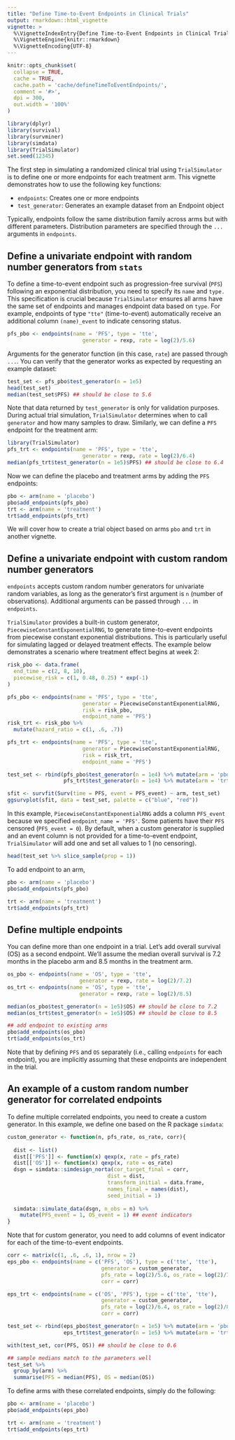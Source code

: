```yaml
---
title: "Define Time-to-Event Endpoints in Clinical Trials"
output: rmarkdown::html_vignette
vignette: >
  %\VignetteIndexEntry{Define Time-to-Event Endpoints in Clinical Trials}
  %\VignetteEngine{knitr::rmarkdown}
  %\VignetteEncoding{UTF-8}
---
```


```r
knitr::opts_chunk$set(
  collapse = TRUE,
  cache = TRUE,
  cache.path = 'cache/defineTimeToEventEndpoints/',
  comment = '#>',
  dpi = 300,
  out.width = '100%'
)
```

```r
library(dplyr)
library(survival)
library(survminer)
library(simdata)
library(TrialSimulator)
set.seed(12345)
```

The first step in simulating a randomized clinical trial using `TrialSimulator` is to define one or more endpoints for each treatment arm. This vignette demonstrates how to use the following key functions:

- `endpoints`: Creates one or more endpoints
- `test_generator`: Generates an example dataset from an Endpoint object

Typically, endpoints follow the same distribution family across arms but with different parameters. Distribution parameters are specified through the `...` arguments in `endpoints`.

## Define a univariate endpoint with random number generators from `stats`

To define a time-to-event endpoint such as progression-free survival (`PFS`) following an exponential distribution, you need to specify its `name` and `type.` This specification is crucial because `TrialSimulator` ensures all arms have the same set of endpoints and manages endpoint data based on `type`. For example, endpoints of type `"tte"` (time-to-event) automatically receive an additional column `(name)_event` to indicate censoring status.

```r
pfs_pbo <- endpoints(name = 'PFS', type = 'tte', 
                        generator = rexp, rate = log(2)/5.6)
```

Arguments for the generator function (in this case, `rate`) are passed through `...`. You can verify that the generator works as expected by requesting an example dataset:

```r
test_set <- pfs_pbo$test_generator(n = 1e5)
head(test_set)
median(test_set$PFS) ## should be close to 5.6
```

Note that data returned by `test_generator` is only for validation purposes. During actual trial simulation, `TrialSimulator` determines when to call `generator` and how many samples to draw.
Similarly, we can define a `PFS` endpoint for the treatment arm:

```r
library(TrialSimulator)
pfs_trt <- endpoints(name = 'PFS', type = 'tte', 
                        generator = rexp, rate = log(2)/6.4)
median(pfs_trt$test_generator(n = 1e5)$PFS) ## should be close to 6.4
```

Now we can define the placebo and treatment arms by adding the `PFS` endpoints: 

```r
pbo <- arm(name = 'placebo')
pbo$add_endpoints(pfs_pbo)
trt <- arm(name = 'treatment')
trt$add_endpoints(pfs_trt)
```

We will cover how to create a trial object based on arms `pbo` and `trt` in 
another vignette. 

## Define a univariate endpoint with custom random number generators

`endpoints` accepts custom random number generators for univariate random variables, as long as the generator's first argument is `n` (number of observations). Additional arguments can be passed through `...` in `endpoints`.

`TrialSimulator` provides a built-in custom generator, `PiecewiseConstantExponentialRNG`, to generate time-to-event endpoints from piecewise constant exponential distributions. This is particularly useful for simulating lagged or delayed treatment effects. The example below demonstrates a scenario where treatment effect begins at week 2:

```r
risk_pbo <- data.frame(
  end_time = c(2, 8, 10), 
  piecewise_risk = c(1, 0.48, 0.25) * exp(-1)
)

pfs_pbo <- endpoints(name = 'PFS', type = 'tte', 
                        generator = PiecewiseConstantExponentialRNG, 
                        risk = risk_pbo, 
                        endpoint_name = 'PFS')
risk_trt <- risk_pbo %>% 
  mutate(hazard_ratio = c(1, .6, .7))

pfs_trt <- endpoints(name = 'PFS', type = 'tte', 
                        generator = PiecewiseConstantExponentialRNG, 
                        risk = risk_trt, 
                        endpoint_name = 'PFS')

test_set <- rbind(pfs_pbo$test_generator(n = 1e4) %>% mutate(arm = 'pbo'), 
                  pfs_trt$test_generator(n = 1e4) %>% mutate(arm = 'trt'))

sfit <- survfit(Surv(time = PFS, event = PFS_event) ~ arm, test_set)
ggsurvplot(sfit, data = test_set, palette = c("blue", "red"))
```

In this example, `PiecewiseConstantExponentialRNG` adds a column `PFS_event` because we specified `endpoint_name = 'PFS'`. Some patients have their `PFS` censored (`PFS_event = 0`). By default, when a custom generator is supplied and an event column is not provided for a time-to-event endpoint, `TrialSimulator` will add one and set all values to 1 (no censoring).

```r
head(test_set %>% slice_sample(prop = 1))
```

To add endpoint to an arm, 
```r
pbo <- arm(name = 'placebo')
pbo$add_endpoints(pfs_pbo)

trt <- arm(name = 'treatment')
trt$add_endpoints(pfs_trt)
```

## Define multiple endpoints

You can define more than one endpoint in a trial. Let's add overall survival (OS) as a second endpoint. We'll assume the median overall survival is 7.2 months in the placebo arm and 8.5 months in the treatment arm. 

```r
os_pbo <- endpoints(name = 'OS', type = 'tte', 
                       generator = rexp, rate = log(2)/7.2)
os_trt <- endpoints(name = 'OS', type = 'tte', 
                       generator = rexp, rate = log(2)/8.5)

median(os_pbo$test_generator(n = 1e5)$OS) ## should be close to 7.2
median(os_trt$test_generator(n = 1e5)$OS) ## should be close to 8.5

## add endpoint to existing arms
pbo$add_endpoints(os_pbo)
trt$add_endpoints(os_trt)
```

Note that by defining `PFS` and `OS` separately (i.e., calling `endpoints` for each endpoint), you are implicitly assuming that these endpoints are independent in the trial.

## An example of a custom random number generator for correlated endpoints

To define multiple correlated endpoints, you need to create a custom generator. In this example, we define one based on the R package `simdata`:

```r
custom_generator <- function(n, pfs_rate, os_rate, corr){
  
  dist <- list()
  dist[['PFS']] <- function(x) qexp(x, rate = pfs_rate)
  dist[['OS']] <- function(x) qexp(x, rate = os_rate)
  dsgn = simdata::simdesign_norta(cor_target_final = corr, 
                                dist = dist, 
                                transform_initial = data.frame,
                                names_final = names(dist), 
                                seed_initial = 1)
  
  simdata::simulate_data(dsgn, n_obs = n) %>% 
    mutate(PFS_event = 1, OS_event = 1) ## event indicators
}
```

Note that for custom generator, you need to add columns of event indicator for each of the time-to-event endpoints. 

```r
corr <- matrix(c(1, .6, .6, 1), nrow = 2)
eps_pbo <- endpoints(name = c('PFS', 'OS'), type = c('tte', 'tte'), 
                              generator = custom_generator, 
                              pfs_rate = log(2)/5.6, os_rate = log(2)/7.2, 
                              corr = corr)

eps_trt <- endpoints(name = c('OS', 'PFS'), type = c('tte', 'tte'), 
                              generator = custom_generator, 
                              pfs_rate = log(2)/6.4, os_rate = log(2)/8.5, 
                              corr = corr)

test_set <- rbind(eps_pbo$test_generator(n = 1e5) %>% mutate(arm = 'pbo'), 
                  eps_trt$test_generator(n = 1e5) %>% mutate(arm = 'trt'))

with(test_set, cor(PFS, OS)) ## should be close to 0.6

## sample medians match to the parameters well
test_set %>% 
  group_by(arm) %>% 
  summarise(PFS = median(PFS), OS = median(OS))

```

To define arms with these correlated endpoints, simply do the following:

```r
pbo <- arm(name = 'placebo')
pbo$add_endpoints(eps_pbo)

trt <- arm(name = 'treatment')
trt$add_endpoints(eps_trt)
```


